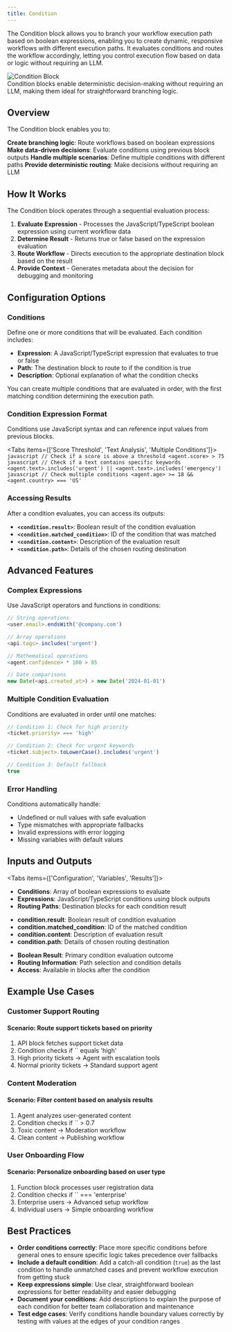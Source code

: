 ```yaml
---
title: Condition
---
```



The Condition block allows you to branch your workflow execution path based on boolean expressions, enabling you to create dynamic, responsive workflows with different execution paths. It evaluates conditions and routes the workflow accordingly, letting you control execution flow based on data or logic without requiring an LLM.

<div className="flex justify-center">
  <Image
    src="/static/blocks/condition.png"
    alt="Condition Block"
    width={500}
    height={300}
    className="my-6"
  />
</div>

<Callout>
  Condition blocks enable deterministic decision-making without requiring an LLM, making them ideal
  for straightforward branching logic.
</Callout>

## Overview

The Condition block enables you to:

<Steps>
  <Step>
    <strong>Create branching logic</strong>: Route workflows based on boolean expressions
  </Step>
  <Step>
    <strong>Make data-driven decisions</strong>: Evaluate conditions using previous block outputs
  </Step>
  <Step>
    <strong>Handle multiple scenarios</strong>: Define multiple conditions with different paths
  </Step>
  <Step>
    <strong>Provide deterministic routing</strong>: Make decisions without requiring an LLM
  </Step>
</Steps>

## How It Works

The Condition block operates through a sequential evaluation process:

1. **Evaluate Expression** - Processes the JavaScript/TypeScript boolean expression using current workflow data
2. **Determine Result** - Returns true or false based on the expression evaluation
3. **Route Workflow** - Directs execution to the appropriate destination block based on the result  
4. **Provide Context** - Generates metadata about the decision for debugging and monitoring

## Configuration Options

### Conditions

Define one or more conditions that will be evaluated. Each condition includes:

- **Expression**: A JavaScript/TypeScript expression that evaluates to true or false
- **Path**: The destination block to route to if the condition is true
- **Description**: Optional explanation of what the condition checks

You can create multiple conditions that are evaluated in order, with the first matching condition determining the execution path.

### Condition Expression Format

Conditions use JavaScript syntax and can reference input values from previous blocks.

<Tabs items={['Score Threshold', 'Text Analysis', 'Multiple Conditions']}>
  <Tab>
    ```javascript
    // Check if a score is above a threshold
    <agent.score> > 75
    ```
  </Tab>
  <Tab>
    ```javascript
    // Check if a text contains specific keywords
    <agent.text>.includes('urgent') || <agent.text>.includes('emergency')
    ```
  </Tab>
  <Tab>
    ```javascript
    // Check multiple conditions
    <agent.age> >= 18 && <agent.country> === 'US'
    ```
  </Tab>
</Tabs>


### Accessing Results

After a condition evaluates, you can access its outputs:

- **`<condition.result>`**: Boolean result of the condition evaluation
- **`<condition.matched_condition>`**: ID of the condition that was matched
- **`<condition.content>`**: Description of the evaluation result
- **`<condition.path>`**: Details of the chosen routing destination

## Advanced Features

### Complex Expressions

Use JavaScript operators and functions in conditions:

```javascript
// String operations
<user.email>.endsWith('@company.com')

// Array operations
<api.tags>.includes('urgent')

// Mathematical operations
<agent.confidence> * 100 > 85

// Date comparisons
new Date(<api.created_at>) > new Date('2024-01-01')
```

### Multiple Condition Evaluation

Conditions are evaluated in order until one matches:

```javascript
// Condition 1: Check for high priority
<ticket.priority> === 'high'

// Condition 2: Check for urgent keywords
<ticket.subject>.toLowerCase().includes('urgent')

// Condition 3: Default fallback
true
```

### Error Handling

Conditions automatically handle:
- Undefined or null values with safe evaluation
- Type mismatches with appropriate fallbacks
- Invalid expressions with error logging
- Missing variables with default values

## Inputs and Outputs

<Tabs items={['Configuration', 'Variables', 'Results']}>
  <Tab>
    <ul className="list-disc space-y-2 pl-6">
      <li>
        <strong>Conditions</strong>: Array of boolean expressions to evaluate
      </li>
      <li>
        <strong>Expressions</strong>: JavaScript/TypeScript conditions using block outputs
      </li>
      <li>
        <strong>Routing Paths</strong>: Destination blocks for each condition result
      </li>
    </ul>
  </Tab>
  <Tab>
    <ul className="list-disc space-y-2 pl-6">
      <li>
        <strong>condition.result</strong>: Boolean result of condition evaluation
      </li>
      <li>
        <strong>condition.matched_condition</strong>: ID of the matched condition
      </li>
      <li>
        <strong>condition.content</strong>: Description of evaluation result
      </li>
      <li>
        <strong>condition.path</strong>: Details of chosen routing destination
      </li>
    </ul>
  </Tab>
  <Tab>
    <ul className="list-disc space-y-2 pl-6">
      <li>
        <strong>Boolean Result</strong>: Primary condition evaluation outcome
      </li>
      <li>
        <strong>Routing Information</strong>: Path selection and condition details
      </li>
      <li>
        <strong>Access</strong>: Available in blocks after the condition
      </li>
    </ul>
  </Tab>
</Tabs>

## Example Use Cases

### Customer Support Routing

<div className="mb-4 rounded-md border p-4">
  <h4 className="font-medium">Scenario: Route support tickets based on priority</h4>
  <ol className="list-decimal pl-5 text-sm">
    <li>API block fetches support ticket data</li>
    <li>Condition checks if `<api.priority>` equals 'high'</li>
    <li>High priority tickets → Agent with escalation tools</li>
    <li>Normal priority tickets → Standard support agent</li>
  </ol>
</div>

### Content Moderation

<div className="mb-4 rounded-md border p-4">
  <h4 className="font-medium">Scenario: Filter content based on analysis results</h4>
  <ol className="list-decimal pl-5 text-sm">
    <li>Agent analyzes user-generated content</li>
    <li>Condition checks if `<agent.toxicity_score>` > 0.7</li>
    <li>Toxic content → Moderation workflow</li>
    <li>Clean content → Publishing workflow</li>
  </ol>
</div>

### User Onboarding Flow

<div className="mb-4 rounded-md border p-4">
  <h4 className="font-medium">Scenario: Personalize onboarding based on user type</h4>
  <ol className="list-decimal pl-5 text-sm">
    <li>Function block processes user registration data</li>
    <li>Condition checks if `<user.account_type>` === 'enterprise'</li>
    <li>Enterprise users → Advanced setup workflow</li>
    <li>Individual users → Simple onboarding workflow</li>
  </ol>
</div>

## Best Practices

- **Order conditions correctly**: Place more specific conditions before general ones to ensure specific logic takes precedence over fallbacks
- **Include a default condition**: Add a catch-all condition (`true`) as the last condition to handle unmatched cases and prevent workflow execution from getting stuck
- **Keep expressions simple**: Use clear, straightforward boolean expressions for better readability and easier debugging
- **Document your conditions**: Add descriptions to explain the purpose of each condition for better team collaboration and maintenance
- **Test edge cases**: Verify conditions handle boundary values correctly by testing with values at the edges of your condition ranges
